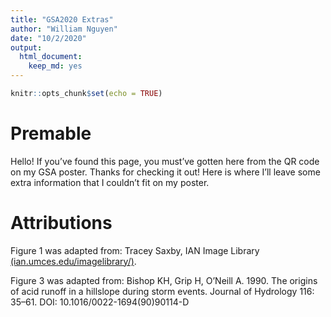 ```yaml
---
title: "GSA2020 Extras"
author: "William Nguyen"
date: "10/2/2020"
output: 
  html_document: 
    keep_md: yes
---
```


```r
knitr::opts_chunk$set(echo = TRUE)
```

# Premable

Hello! If you've found this page, you must've gotten here from the QR code on my GSA poster. Thanks for checking it out! Here is where I'll leave some extra information that I couldn't fit on my poster.

# Attributions

Figure 1 was adapted from:
Tracey Saxby, IAN Image Library [(ian.umces.edu/imagelibrary/)](ian.umces.edu/imagelibrary/).

Figure 3 was adapted from:
Bishop KH, Grip H, O’Neill A. 1990. The origins of acid runoff in a hillslope during storm events. Journal of Hydrology 116: 35–61. DOI: 10.1016/0022-1694(90)90114-D